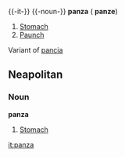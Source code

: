 {{-it-}}
{{-noun-}}
'''panza''' {{f}} ({{p}} '''panze''')
# [[Stomach]]
# [[Paunch]]

Variant of [[pancia]]

==Neapolitan==
===Noun===
'''panza''' {{f}}
# [[Stomach]]

[[it:panza]]